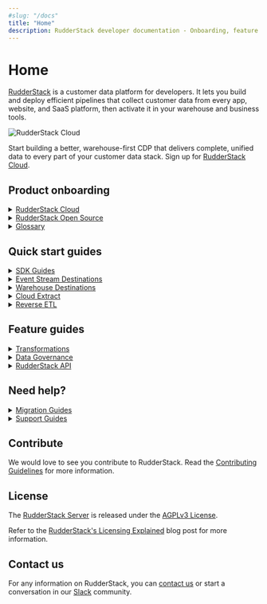 ```yaml
---
#slug: "/docs"
title: "Home"
description: RudderStack developer documentation - Onboarding, feature guides, integration guides, and help manuals.
---
```


# Home

[RudderStack](https://rudderstack.com/) is a customer data platform for developers. It lets you build and deploy efficient pipelines that collect customer data from every app, website, and SaaS platform, then activate it in your warehouse and business tools.

<img src="../../assets/rs-cloud/rs-cloud-workflow.png" alt="RudderStack Cloud" />

<div class="successBlock">

Start building a better, warehouse-first CDP that delivers complete, unified data to every part of your customer data stack. Sign up for <a href="https://app.rudderstack.com/signup?type=freetrial" target="_blank">RudderStack Cloud</a>.
</div>

## Product onboarding

<details>
<summary><a href="https://www.rudderstack.com/docs/rudderstack-cloud/">RudderStack Cloud</a></summary>

<br />
<p>
Familiarize yourself with RudderStack Cloud and the different dashboard options once you sign up.
</p>

</details>

<details>
<summary><a href="https://www.rudderstack.com/docs/rudderstack-open-source/">RudderStack Open Source</a></summary>

<br />
<p>
Follow the guides listed in this section to set up RudderStack in your own environment.
</p>

</details>

<details>
<summary><a href="https://www.rudderstack.com/docs/get-started/glossary/">Glossary</a></summary>

<br />
<p>
Familiarize yourself with RudderStack and the commonly associated terms with it.
</p>

</details>

## Quick start guides

<details>
<summary><a href="https://www.rudderstack.com/docs/stream-sources/rudderstack-sdk-integration-guides/">SDK Guides</a></summary>

<br />
<p>
Integrate RudderStack with your web, mobile, and server-side apps and start tracking the event data in no time.
</p>

</details>

<details>
<summary><a href="https://www.rudderstack.com/docs/destinations/">Event Stream Destinations</a></summary>

<br />
<p>
Integrate RudderStack to send your events to over 150 third-party tools and platforms.
</p>

</details>

<details>
<summary><a href="https://www.rudderstack.com/docs/data-warehouse-integrations/">Warehouse Destinations</a></summary>

<br />
<p>
Integrate RudderStack with your preferred data warehouse and make it the single source of truth for all your customer data.
</p>

</details>

<details>
<summary><a href="https://www.rudderstack.com/docs/cloud-extract-sources/">Cloud Extract</a></summary>

<br />
<p>
Build efficient ETL pipelines by ingesting data from your cloud apps and sending them to your data warehouse.
</p>

</details>

<details>
<summary><a href="https://www.rudderstack.com/docs/reverse-etl/">Reverse ETL</a></summary>

<br />
<p>
Leverage the customer data residing in your data warehouse and route it to your preferred downstream destinations.
</p>

</details>

## Feature guides

<details>
<summary><a href="https://www.rudderstack.com/docs/transformations/">Transformations</a></summary>

<br />
<p>
Code custom JavaScript functions to transform your event data before sending it to your destinations.
</p>

</details>

<details>
<summary><a href="https://www.rudderstack.com/docs/data-governance/">Data Governance</a></summary>

<br />
<p>
Programmatically access your events and their metadata to investigate and fix any inconsistencies.
</p>

</details>

<details>
<summary><a href="https://www.rudderstack.com/docs/rudderstack-api/">RudderStack API</a></summary>

<br />
<p>
Get detailed instructions on using various RudderStack API based on your use-cases.
</p>

</details>

## Need help?

<details>
<summary><a href="https://www.rudderstack.com/docs/user-guides/migration-guides/">Migration Guides</a></summary>

<br />
<p>
Migrating from Segment or Blendo? Refer to these guides for help.
</p>

</details>

<details>
<summary><a href="https://www.rudderstack.com/docs/user-guides/how-to-guides/">Support Guides</a></summary>

<br />
<p>
This section includes some common RudderStack use-cases as well as some quick solutions to the common problems you might encounter while working with your event data.
</p>

</details>

## Contribute

We would love to see you contribute to RudderStack. Read the [Contributing Guidelines](https://github.com/rudderlabs/rudder-server/blob/master/CONTRIBUTING.md) for more information.

## License

The [RudderStack Server](https://github.com/rudderlabs/rudder-server) is released under the [AGPLv3 License](https://www.gnu.org/licenses/agpl-3.0-standalone.html).

<div class="successBlock">

Refer to the <a href="https://rudderstack.com/blog/rudderstacks-licensing-explained" target="_blank">RudderStack's Licensing Explained</a> blog post for more information.
</div>

## Contact us

For any information on RudderStack, you can [contact us](mailto:%20docs@rudderstack.com) or start a conversation in our [Slack](https://rudderstack.com/join-rudderstack-slack-community) community.
